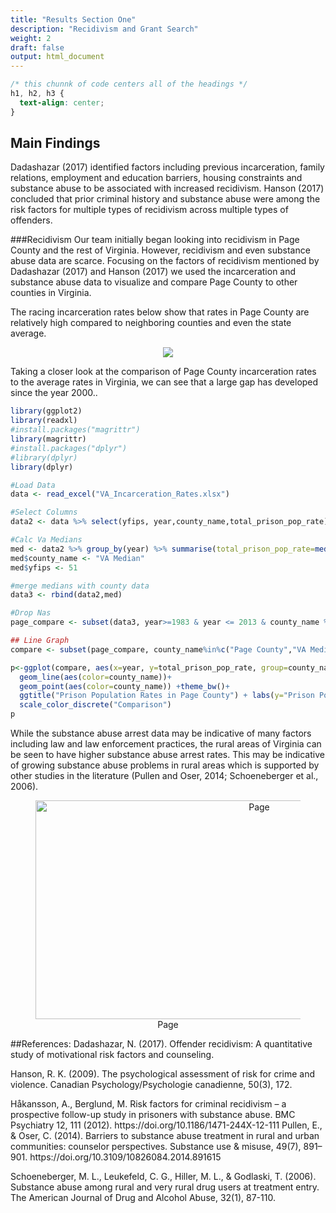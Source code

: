 ```yaml
---
title: "Results Section One"
description: "Recidivism and Grant Search"
weight: 2
draft: false
output: html_document
---
```


```css
/* this chunnk of code centers all of the headings */
h1, h2, h3 {
  text-align: center;
}
```

## Main Findings 

Dadashazar (2017) identified factors including previous incarceration, family relations, employment and education barriers, housing constraints and substance abuse to be associated with increased recidivism. 
Hanson (2017) concluded that prior criminal history and substance abuse were among the risk factors for multiple types of recidivism across multiple types of offenders.

###Recidivism
Our team initially began looking into recidivism in Page County and the rest of Virginia. However, recidivism and even substance abuse data are scarce. Focusing on the factors of recidivism mentioned by Dadashazar (2017) and Hanson (2017) we used the incarceration and substance abuse data to visualize and compare Page County to other counties in Virginia. 

The racing incarceration rates below show that rates in Page County are relatively high compared to neighboring counties and even the state average. 

<center>

![](/images/race3.gif)
</center>

Taking a closer look at the comparison of Page County incarceration rates to the average rates in Virginia, we can see that a large gap has developed since the year 2000..

```r
library(ggplot2)
library(readxl)
#install.packages("magrittr")
library(magrittr)
#install.packages("dplyr")
#library(dplyr)
library(dplyr)

#Load Data
data <- read_excel("VA_Incarceration_Rates.xlsx")

#Select Columns
data2 <- data %>% select(yfips, year,county_name,total_prison_pop_rate)

#Calc Va Medians
med <- data2 %>% group_by(year) %>% summarise(total_prison_pop_rate=median(total_prison_pop_rate, na.rm = TRUE))
med$county_name <- "VA Median"
med$yfips <- 51

#merge medians with county data
data3 <- rbind(data2,med)

#Drop Nas
page_compare <- subset(data3, year>=1983 & year <= 2013 & county_name %in% c("Greene County", "Rappahanock County", "Warren County", "VA Median", "Page County", "Rockingham County", "Madison County", "Shenandoah County"))

## Line Graph
compare <- subset(page_compare, county_name%in%c("Page County","VA Median"))

p<-ggplot(compare, aes(x=year, y=total_prison_pop_rate, group=county_name)) +
  geom_line(aes(color=county_name))+
  geom_point(aes(color=county_name)) +theme_bw()+
  ggtitle("Prison Population Rates in Page County") + labs(y="Prison Population Rate")+
  scale_color_discrete("Comparison")
p
```



While the substance abuse arrest data may be indicative of many factors including law and law enforcement practices, the rural areas of Virginia can be seen to have higher substance abuse arrest rates. This may be indicative of growing substance abuse problems in rural areas which is supported by other studies in the literature (Pullen and Oser, 2014; Schoeneberger et al., 2006).
</center>
<center>
![Page](/images/substance_arrests.png){width=700px height=350px}
</center>


##References:
Dadashazar, N. (2017). Offender recidivism: A quantitative study of motivational risk factors and counseling.

Hanson, R. K. (2009). The psychological assessment of risk for crime and violence. Canadian Psychology/Psychologie canadienne, 50(3), 172.

Håkansson, A., Berglund, M. Risk factors for criminal recidivism – a prospective follow-up study in prisoners with substance abuse. BMC Psychiatry 12, 111 (2012). https://doi.org/10.1186/1471-244X-12-111
Pullen, E., & Oser, C. (2014). Barriers to substance abuse treatment in rural and urban communities: counselor perspectives. Substance use & misuse, 49(7), 891–901. https://doi.org/10.3109/10826084.2014.891615

Schoeneberger, M. L., Leukefeld, C. G., Hiller, M. L., & Godlaski, T. (2006). Substance abuse among rural and very rural drug users at treatment entry. The American Journal of Drug and Alcohol Abuse, 32(1), 87-110.





